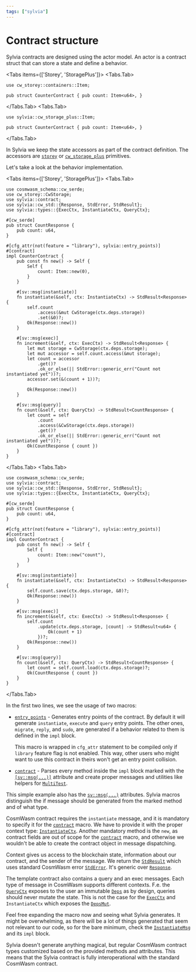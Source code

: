 ```yaml
---
tags: ["sylvia"]
---
```



# Contract structure

Sylvia contracts are designed using the actor model. An actor is a contract struct that can store a
state and define a behavior.

<Tabs items={['Storey', 'StoragePlus']}>
  <Tabs.Tab>

```rust, template="sylvia-empty"
use cw_storey::containers::Item;

pub struct CounterContract { pub count: Item<u64>, }
```

  </Tabs.Tab>
  <Tabs.Tab>

```rust, template="sylvia-empty"
use sylvia::cw_storage_plus::Item;

pub struct CounterContract { pub count: Item<u64>, }
```

  </Tabs.Tab>
</Tabs>

In Sylvia we keep the state accessors as part of the contract definition. The accessors are
[`storey`](../../storey) or [`cw_storage_plus`](../../cw-storage-plus) primitives.

Let's take a look at the behavior implementation.

<Tabs items={['Storey', 'StoragePlus']}>
  <Tabs.Tab>

```rust, template="sylvia-empty"
use cosmwasm_schema::cw_serde;
use cw_storey::CwStorage;
use sylvia::contract;
use sylvia::cw_std::{Response, StdError, StdResult};
use sylvia::types::{ExecCtx, InstantiateCtx, QueryCtx};

#[cw_serde]
pub struct CountResponse {
    pub count: u64,
}

#[cfg_attr(not(feature = "library"), sylvia::entry_points)]
#[contract]
impl CounterContract {
    pub const fn new() -> Self {
        Self {
            count: Item::new(0),
        }
    }

    #[sv::msg(instantiate)]
    fn instantiate(&self, ctx: InstantiateCtx) -> StdResult<Response> {
        self.count
            .access(&mut CwStorage(ctx.deps.storage))
            .set(&0)?;
        Ok(Response::new())
    }

    #[sv::msg(exec)]
    fn increment(&self, ctx: ExecCtx) -> StdResult<Response> {
        let mut storage = CwStorage(ctx.deps.storage);
        let mut accessor = self.count.access(&mut storage);
        let count = accessor
            .get()?
            .ok_or_else(|| StdError::generic_err("Count not instantiated yet"))?;
        accessor.set(&(count + 1))?;

        Ok(Response::new())
    }

    #[sv::msg(query)]
    fn count(&self, ctx: QueryCtx) -> StdResult<CountResponse> {
        let count = self
            .count
            .access(&CwStorage(ctx.deps.storage))
            .get()?
            .ok_or_else(|| StdError::generic_err("Count not instantiated yet"))?;
        Ok(CountResponse { count })
    }
}
```

  </Tabs.Tab>
  <Tabs.Tab>

```rust, template="sylvia-empty"
use cosmwasm_schema::cw_serde;
use sylvia::contract;
use sylvia::cw_std::{Response, StdError, StdResult};
use sylvia::types::{ExecCtx, InstantiateCtx, QueryCtx};

#[cw_serde]
pub struct CountResponse {
    pub count: u64,
}

#[cfg_attr(not(feature = "library"), sylvia::entry_points)]
#[contract]
impl CounterContract {
    pub const fn new() -> Self {
        Self {
            count: Item::new("count"),
        }
    }

    #[sv::msg(instantiate)]
    fn instantiate(&self, ctx: InstantiateCtx) -> StdResult<Response> {
        self.count.save(ctx.deps.storage, &0)?;
        Ok(Response::new())
    }

    #[sv::msg(exec)]
    fn increment(&self, ctx: ExecCtx) -> StdResult<Response> {
        self.count
            .update(ctx.deps.storage, |count| -> StdResult<u64> {
                Ok(count + 1)
            })?;
        Ok(Response::new())
    }

    #[sv::msg(query)]
    fn count(&self, ctx: QueryCtx) -> StdResult<CountResponse> {
        let count = self.count.load(ctx.deps.storage)?;
        Ok(CountResponse { count })
    }
}
```

  </Tabs.Tab>
</Tabs>

In the first two lines, we see the usage of two macros:

- [`entry_points`](../macros/entry-points) - Generates entry points of the contract. By default it
  will generate `instantiate`, `execute` and `query` entry points. The other ones, `migrate`,
  `reply`, and `sudo`, are generated if a behavior related to them is defined in the `impl` block.

  This macro is wrapped in `cfg_attr` statement to be compiled only if `library` feature flag is not
  enabled. This way, other users who might want to use this contract in theirs won't get an entry
  point collision.

- [`contract`](../macros/contract) - Parses every method inside the `impl` block marked with the
  [`[sv::msg(...)]`](../macros/attributes/msg) attribute and create proper messages and utilities
  like helpers for [`MultiTest`](../../cw-multi-test).

This simple example also has the [`sv::msg(...)`](../macros/attributes/msg) attributes. Sylvia
macros distinguish the if message should be generated from the marked method and of what type.

CosmWasm contract requires the `instantiate` message, and it is mandatory to specify it for the
[`contract`](../macros/contract) macro. We have to provide it with the proper context type:
[`InstantiateCtx`](https://docs.rs/sylvia/latest/sylvia/types/struct.InstantiateCtx.html). Another
mandatory method is the `new`, as contract fields are out of scope for the
[`contract`](../macros/contract) macro, and otherwise we wouldn't be able to create the contract
object in message dispatching.

Context gives us access to the blockchain state, information about our contract, and the sender of
the message. We return the
[`StdResult`](https://docs.rs/cosmwasm-std/latest/cosmwasm_std/type.StdResult.html) which uses
standard CosmWasm error
[`StdError`](https://docs.rs/cosmwasm-std/latest/cosmwasm_std/enum.StdError.html). It's generic over
[`Response`](https://docs.rs/cosmwasm-std/latest/cosmwasm_std/struct.Response.html).

The template contract also contains a query and an exec messages. Each type of message in CosmWasm
supports different contexts. F.e. the [`QueryCtx`](../types/context) exposes to the user an
immutable [`Deps`](https://docs.rs/cosmwasm-std/latest/cosmwasm_std/struct.Deps.html) as by design,
queries should never mutate the state. This is not the case for the [`ExecCtx`](../types/context)
and `InstantiateCtx` which exposes the
[`DepsMut`](https://docs.rs/cosmwasm-std/latest/cosmwasm_std/struct.DepsMut.html).

Feel free expanding the macro now and seeing what Sylvia generates. It might be overwhelming, as
there will be a lot of things generated that seem not relevant to our code, so for the bare minimum,
check the [`InstantiateMsg`](../macros/generated-types/message-types#contract-messages) and its
`impl` block.

Sylvia doesn't generate anything magical, but regular CosmWasm contract types customized based on
the provided methods and attributes. This means that the Sylvia contract is fully interoperational
with the standard CosmWasm contract.
